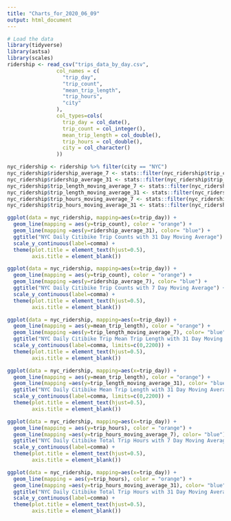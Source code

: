 ```yaml
---
title: "Charts_for_2020_06_09"
output: html_document
---
```


```r
# Load the data
library(tidyverse)
library(astsa)
library(scales)
ridership <- read_csv("trips_data_by_day.csv", 
                col_names = c(
                  "trip_day",
                  "trip_count",
                  "mean_trip_length",
                  "trip_hours",
                  "city"
                ),
                col_types=cols(
                  trip_day = col_date(),
                  trip_count = col_integer(),
                  mean_trip_length = col_double(),
                  trip_hours = col_double(),
                  city = col_character()
                ))
```

```r
nyc_ridership <- ridership %>% filter(city == "NYC")
nyc_ridership$ridership_average_7 <- stats::filter(nyc_ridership$trip_count, sides=2, filter=rep(1/7,7))
nyc_ridership$ridership_average_31 <- stats::filter(nyc_ridership$trip_count, sides=2, filter=rep(1/31,31))
nyc_ridership$trip_length_moving_average_7 <- stats::filter(nyc_ridership$mean_trip_length, sides=2, filter=rep(1/7,7))
nyc_ridership$trip_length_moving_average_31 <- stats::filter(nyc_ridership$mean_trip_length, sides=2, filter=rep(1/31,31))
nyc_ridership$trip_hours_moving_average_7 <- stats::filter(nyc_ridership$trip_hours, sides=2, filter=rep(1/7,7))
nyc_ridership$trip_hours_moving_average_31 <- stats::filter(nyc_ridership$trip_hours, sides=2, filter=rep(1/31,31))

```

```r
ggplot(data = nyc_ridership, mapping=aes(x=trip_day)) +
  geom_line(mapping = aes(y=trip_count), color = "orange") +
  geom_line(mapping =aes(y=ridership_average_31), color= "blue") +
  ggtitle("NYC Daily Citibike Trip Counts with 31 Day Moving Average") +
  scale_y_continuous(label=comma) +
  theme(plot.title = element_text(hjust=0.5),
        axis.title = element_blank())
```
```r
ggplot(data = nyc_ridership, mapping=aes(x=trip_day)) +
  geom_line(mapping = aes(y=trip_count), color = "orange") +
  geom_line(mapping =aes(y=ridership_average_7), color= "blue") +
  ggtitle("NYC Daily Citibike Trip Counts with 7 Day Moving Average") +
  scale_y_continuous(label=comma) +
  theme(plot.title = element_text(hjust=0.5),
        axis.title = element_blank())
```

```r
ggplot(data = nyc_ridership, mapping=aes(x=trip_day)) +
  geom_line(mapping = aes(y=mean_trip_length), color = "orange") +
  geom_line(mapping =aes(y=trip_length_moving_average_7), color= "blue") +
  ggtitle("NYC Daily Citibike Trip Mean Trip Length with 31 Day Moving Average") +
  scale_y_continuous(label=comma, limits=c(0,2200)) +
  theme(plot.title = element_text(hjust=0.5),
        axis.title = element_blank())
```
```r
ggplot(data = nyc_ridership, mapping=aes(x=trip_day)) +
  geom_line(mapping = aes(y=mean_trip_length), color = "orange") +
  geom_line(mapping =aes(y=trip_length_moving_average_31), color= "blue") +
  ggtitle("NYC Daily Citibike Mean Trip Length with 31 Day Moving Average") +
  scale_y_continuous(label=comma, limits=c(0,2200)) +
  theme(plot.title = element_text(hjust=0.5),
        axis.title = element_blank())
```
```r
ggplot(data = nyc_ridership, mapping=aes(x=trip_day)) +
  geom_line(mapping = aes(y=trip_hours), color = "orange") +
  geom_line(mapping =aes(y=trip_hours_moving_average_7), color= "blue") +
  ggtitle("NYC Daily Citibike Total Trip Hours with 7 Day Moving Average") +
  scale_y_continuous(label=comma) +
  theme(plot.title = element_text(hjust=0.5),
        axis.title = element_blank())
```
```r
ggplot(data = nyc_ridership, mapping=aes(x=trip_day)) +
  geom_line(mapping = aes(y=trip_hours), color = "orange") +
  geom_line(mapping =aes(y=trip_hours_moving_average_31), color= "blue") +
  ggtitle("NYC Daily Citibike Total Trip Hours with 31 Day Moving Average") +
  scale_y_continuous(label=comma) +
  theme(plot.title = element_text(hjust=0.5),
        axis.title = element_blank())
```
